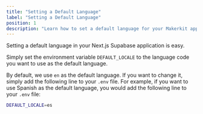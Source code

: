 ```yaml
---
title: "Setting a Default Language"
label: "Setting a Default Language"
position: 1
description: "Learn how to set a default language for your Makerkit application."
---
```


Setting a default language in your Next.js Supabase application is easy.

Simply set the environment variable `DEFAULT_LOCALE` to the language code you want to use as the default language.

By default, we use `en` as the default language. If you want to change it, simply add the following line to your `.env` file. For example, if you want to use Spanish as the default language, you would add the following line to your `.env` file:

```bash
DEFAULT_LOCALE=es
```